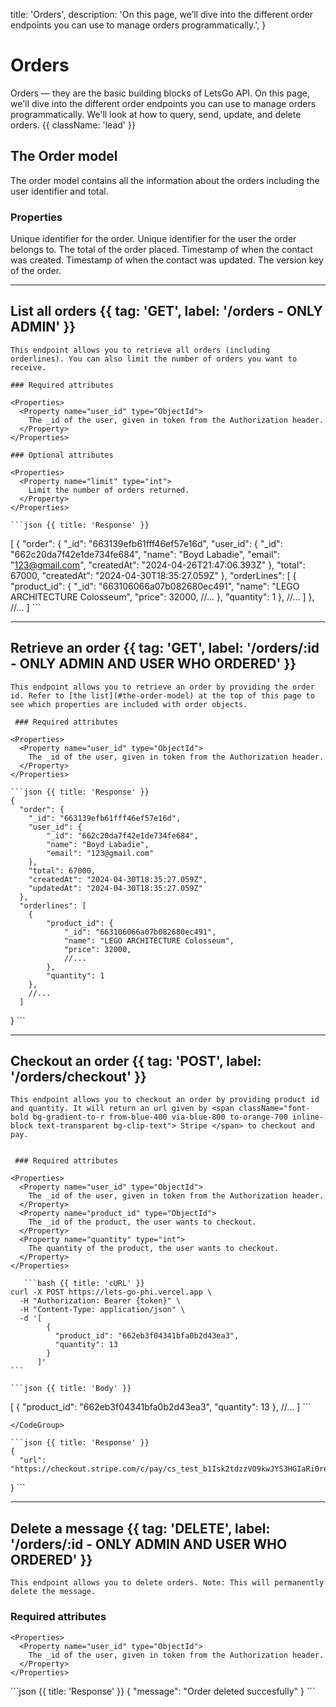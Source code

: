   title: 'Orders',
  description:
    'On this page, we’ll dive into the different order endpoints you can use to manage orders programmatically.',
}

# Orders

Orders — they are the basic building blocks of LetsGo API. On this page, we'll dive into the different order endpoints you can use to manage orders programmatically. We'll look at how to query, send, update, and delete orders. {{ className: 'lead' }}

## The Order model

The order model contains all the information about the orders including the user identifier and total.

### Properties

<Properties>
  <Property name="_id" type="ObjectId">
    Unique identifier for the order.
  </Property>
  <Property name="user_id" type="ObjectId">
    Unique identifier for the user the order belongs to.
  </Property>
  <Property name="total" type="int-32">
    The total of the order placed.
  </Property>
  <Property name="created_at" type="date">
    Timestamp of when the contact was created.
  </Property>
  <Property name="updated_at" type="date">
    Timestamp of when the contact was updated.
  </Property>
  <Property name="__v" type="int-32">
    The version key of the order.
  </Property>
</Properties>

---

## List all orders {{ tag: 'GET', label: '/orders - ONLY ADMIN' }}

<Row>
  <Col>

    This endpoint allows you to retrieve all orders (including orderlines). You can also limit the number of orders you want to receive.

    ### Required attributes

    <Properties>
      <Property name="user_id" type="ObjectId">
        The _id of the user, given in token from the Authorization header.
      </Property>
    </Properties>

    ### Optional attributes

    <Properties>
      <Property name="limit" type="int">
        Limit the number of orders returned.
      </Property>
    </Properties>

  </Col>
  <Col sticky>

    ```json {{ title: 'Response' }}
   [
      {
        "order": {
            "_id": "663139efb61fff46ef57e16d",
            "user_id": {
                "_id": "662c20da7f42e1de734fe684",
                "name": "Boyd Labadie",
                "email": "123@gmail.com",
                "createdAt": "2024-04-26T21:47:06.393Z"
            },
            "total": 67000,
            "createdAt": "2024-04-30T18:35:27.059Z"
        },
        "orderLines": [
            {
                "product_id": {
                    "_id": "663106066a07b082680ec491",
                    "name": "LEGO ARCHITECTURE Colosseum",
                    "price": 32000,
                    //...
                },
                "quantity": 1
            },
            //...
        ]
      },
    //...
]
    ```

  </Col>
</Row>

---

## Retrieve an order {{ tag: 'GET', label: '/orders/:id - ONLY ADMIN AND USER WHO ORDERED' }}

<Row>
  <Col>

    This endpoint allows you to retrieve an order by providing the order id. Refer to [the list](#the-order-model) at the top of this page to see which properties are included with order objects.

     ### Required attributes

    <Properties>
      <Property name="user_id" type="ObjectId">
        The _id of the user, given in token from the Authorization header.
      </Property>
    </Properties>
  </Col> 

  <Col sticky>

    ```json {{ title: 'Response' }}
    {
      "order": {
        "_id": "663139efb61fff46ef57e16d",
        "user_id": {
            "_id": "662c20da7f42e1de734fe684",
            "name": "Boyd Labadie",
            "email": "123@gmail.com"
        },
        "total": 67000,
        "createdAt": "2024-04-30T18:35:27.059Z",
        "updatedAt": "2024-04-30T18:35:27.059Z"
      },
      "orderlines": [
        {
            "product_id": {
                "_id": "663106066a07b082680ec491",
                "name": "LEGO ARCHITECTURE Colosseum",
                "price": 32000,
                //...
            },
            "quantity": 1
        },
        //...
      ]
}
    ```

  </Col>
</Row>

---

## Checkout an order {{ tag: 'POST', label: '/orders/checkout' }}

<Row>
  <Col>

    This endpoint allows you to checkout an order by providing product id and quantity. It will return an url given by <span className="font-bold bg-gradient-to-r from-blue-400 via-blue-800 to-orange-700 inline-block text-transparent bg-clip-text"> Stripe </span> to checkout and pay.


     ### Required attributes

    <Properties>
      <Property name="user_id" type="ObjectId">
        The _id of the user, given in token from the Authorization header.
      </Property>
      <Property name="product_id" type="ObjectId">
        The _id of the product, the user wants to checkout.
      </Property>
      <Property name="quantity" type="int">
        The quantity of the product, the user wants to checkout.
      </Property>
    </Properties>
  </Col>
  <Col sticky>

   <CodeGroup title="Request" tag="POST" label="/orders/checkout">

       ```bash {{ title: 'cURL' }}
    curl -X POST https://lets-go-phi.vercel.app \
      -H "Authorization: Bearer {token}" \
      -H "Content-Type: application/json" \
      -d '[
            {
              "product_id": "662eb3f04341bfa0b2d43ea3",
              "quantity": 13
            }
          ]'
    ```

    ```json {{ title: 'Body' }}
   [
      {
        "product_id": "662eb3f04341bfa0b2d43ea3",
        "quantity": 13
      },
    //...
]
    ```

    </CodeGroup>

    ```json {{ title: 'Response' }}
    {
      "url": "https://checkout.stripe.com/c/pay/cs_test_b1Isk2tdzzVO9kwJYS3HGIaRi0reSvy7dauU7shv7AqpmK5lhPslsihA7W#fidkdWxOYHwnPyd1blpxYHZxWjA0VURfZ31Pd0A1RDRvdWo0XVFOdzFwbEFNaDNGfHVySmtRajJEPE5nRnNLTEpKXTdxUTZTaWBDVDd9Q2hjXVJQZ3w8cDNSc2JWQGlKaEBINVxRZEI9VTIxNTVfb21vPWd2dycpJ2N3amhWYHdzYHcnP3F3cGApJ2lkfGpwcVF8dWAnPydocGlxbFpscWBoJyknYGtkZ2lgVWlkZmBtamlhYHd2Jz9xd3BgeCUl"
}
    ```

  </Col>
</Row>

---

## Delete a message {{ tag: 'DELETE', label: '/orders/:id - ONLY ADMIN AND USER WHO ORDERED' }}

<Row>
  <Col>

    This endpoint allows you to delete orders. Note: This will permanently delete the message.
  ### Required attributes

    <Properties>
      <Property name="user_id" type="ObjectId">
        The _id of the user, given in token from the Authorization header.
      </Property>
    </Properties>
  </Col>
  <Col sticky>
  ```json {{ title: 'Response' }}
{
    "message": "Order deleted succesfully"
}
  ```
  </Col>
</Row>
